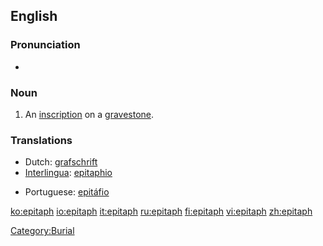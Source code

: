 ==English==

===Pronunciation===
*{{audio|en-us-epitaph.ogg|Audio (US)}}

===Noun===
{{en-noun}}

# An [[inscription]] on a [[gravestone]].

===Translations===
{{rfc-level|Translations at L3+ (AutoFormat would have corrected level of Translations)}}
{{top}}
*Dutch: [[grafschrift]]
*[[Interlingua]]: [[epitaphio]]
{{mid}}
*Portuguese: [[epitáfio]] {{m}}
{{bottom}}

[[Category:Burial]]

[[ko:epitaph]]
[[io:epitaph]]
[[it:epitaph]]
[[ru:epitaph]]
[[fi:epitaph]]
[[vi:epitaph]]
[[zh:epitaph]]